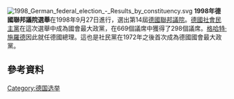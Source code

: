 [[File:1998_German_federal_election_-_Results_by_constituency.svg|thumb]]
'''1998年德國聯邦議院選舉'''在1998年9月27日進行，選出第14屆[[德國聯邦議院|德國聯邦議院]]。[[德國社會民主黨|德國社會民主黨]]在這次選舉中成為國會最大政黨，在669個議席中獲得了298個議席。[[格哈特·施羅德|格哈特·施羅德]]因此就任德國總理。這也是社民黨在1972年之後首次成為德國國會最大政黨。
==參考資料==
{{reflist}}
{{德國選舉}}
[[Category:德国选举|Category:德国选举]]